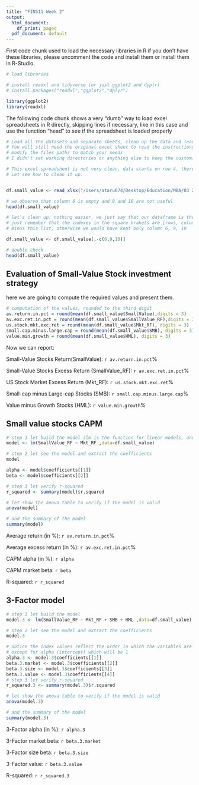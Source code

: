 ```yaml
---
title: "FIN511 Week 2"
output:
  html_document:
    df_print: paged
  pdf_document: default
---
```


First code chunk used to load the necessary libraries in R
if you don't have these libraries, please uncomment the code and install them or install them in R-Studio.

```r
# load libraries

# install readxl and tidyverse (or just ggplot2 and dyplr)
# install.packages("readxl","ggplot2","dplyr")

library(ggplot2)
library(readxl)
```

The following code chunk shows a very "dumb" way to load excel spreadsheets in R directly, skipping lines
if necessary, like in this case and use the function "head" to see if the spreadsheet is loaded properly


```r
# Load all the datasets and separate sheets, clean up the data and leave a single row for column names.
# You will still need the original excel sheet to read the instructions at the top or additional informations
# modify the files paths to match your needs
# I didn't set working directories or anything else to keep the customization to a minimum

# This excel spreadsheet is not very clean, data starts on row 4, there is an empty column and on column J there are  calculations.
# Let see how to clean it up.


df.small_value <- read_xlsx("/Users/ataru074/Desktop/Education/MBA/03 2020 Fall/FIN511 Investments/SmallValue_1927_2014.xlsx", sheet = 1, skip = 3)

# we observe that column 6 is empty and 9 and 10 are not useful
head(df.small_value)

# let's clean up: nothing easier, we just say that our dataframe is the same dataframe minus column 6,9 and 10
# just remember that the indexes in the square brakets are [rows, columns] and notice the "-c" that indicates 
# minus this list, otherwise we would have kept only column 6, 9, 10

df.small_value <- df.small_value[,-c(6,9,10)]

# double check
head(df.small_value)
```
## Evaluation of Small-Value Stock investment strategy

here we are going to compute the required values and present them.

```r
# computation of the values, rounded to the third digit
av.return.in.pct = round(mean(df.small_value$SmallValue),digits = 3)
av.exc.ret.in.pct = round(mean(df.small_value$SmallValue_RF),digits = 3)
us.stock.mkt.exc.ret = round(mean(df.small_value$Mkt_RF), digits = 3)
small.cap.minus.large.cap = round(mean(df.small_value$SMB), digits = 3)
value.min.growth = round(mean(df.small_value$HML), digits = 3)

```

Now we can report:

Small-Value Stocks Return(SmallValue): `r av.return.in.pct`%

Small-Value Stocks Excess Return (SmallValue_RF): `r av.exc.ret.in.pct`%

US Stock Market Excess Return (Mkt_RF): `r us.stock.mkt.exc.ret`%

Small-cap minus Large-cap Stocks (SMB): `r small.cap.minus.large.cap`%

Value minus Growth Stocks (HML): `r value.min.growth`%

## Small value stocks CAPM
```r
# step 1 let build the model (lm is the function for linear models, and the regression is a linear model)
model <- lm(SmallValue_RF ~ Mkt_RF ,data=df.small_value)

# step 2 let see the model and extract the coefficients
model

alpha <- model$coefficients[[1]]
beta <- model$coefficients[[2]]

# step 3 let verify r-squared
r_squared <- summary(model)$r.squared

# let show the anova table to verify if the model is valid 
anova(model)

# and the summary of the model
summary(model)
```

Average return (in %): `r av.return.in.pct`%

Average excess return (in %): `r av.exc.ret.in.pct`%

CAPM alpha (in %): `r alpha`

CAPM market beta: `r beta`

R-squared: `r r_squared` 


## 3-Factor model
```r
# step 1 let build the model
model.3 <- lm(SmallValue_RF ~ Mkt_RF + SMB + HML ,data=df.small_value)

# step 2 let see the model and extract the coefficients
model.3

# notice the index values reflect the order in which the variables are put in the equation
# except for alpha (intercept) which will be 1
alpha.3 <- model.3$coefficients[[1]]
beta.3.market <- model.3$coefficients[[2]]
beta.3.size <- model.3$coefficients[[3]]
beta.3.value <- model.3$coefficients[[4]]
# step 3 let verify r-squared
r_squared.3 <- summary(model.3)$r.squared

# let show the anova table to verify if the model is valid 
anova(model.3)

# and the summary of the model
summary(model.3)
```

3-Factor alpha (in %): `r alpha.3`

3-Factor market beta: `r beta.3.market`

3-Factor size beta: `r beta.3.size`

3-Factor value: `r beta.3.value`

R-squared: `r r_squared.3`

```r

```


```r

```


```r

```

```r

```


```r

```


```r

```


